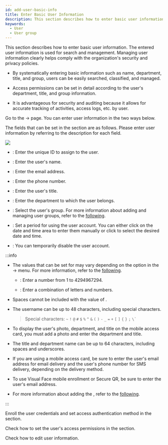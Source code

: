```yaml
---
id: add-user-basic-info
title: Enter Basic User Information
description: This section describes how to enter basic user information.
keywords:
  - User
  - User group
---
```


This section describes how to enter basic user information. The entered user information is used for search and management. Managing user information clearly helps comply with the organization's security and privacy policies.

* By systematically entering basic information such as name, department, title, and group, users can be easily searched, classified, and managed.

* Access permissions can be set in detail according to the user's department, title, and group information.

* It is advantageous for security and auditing because it allows for accurate tracking of activities, access logs, etc. by user.

Go to the <Cmd sid='shell.header.launcher' /> → <Cmd sid='shell.header.user' /> page. You can enter user information in the two ways below.


<EnterUserPage />

The fields that can be set in the <Cmd sid='team.user.information' /> section are as follows. Please enter user information by referring to the description for each field.

<Image src='/img/biostarx-new-user-information.png' />

* <Cmd sid='common.id' product='2' />: Enter the unique ID to assign to the user.

* <Cmd sid='common.name' product='2' />: Enter the user's name.

* <Cmd sid='common.email' product='2' />: Enter the email address.

* <Cmd sid='common.telephone' product='2' />: Enter the phone number.

* <Cmd sid='common.department' product='2' />: Enter the user's title.

* <Cmd sid='common.title' product='2' />: Enter the department to which the user belongs.

* <Cmd sid='common.group' product='2' />: Select the user's group. For more information about adding and managing user groups, refer to the [following](user-group-manage).

* <Cmd sid='common.period' product='2' />: Set a period for using the user account. You can either click on the date and time area to enter them manually or click <IcCalc /> to select the desired date and time.

* <Cmd sid='common.status' product='2' />: You can temporarily disable the user account.

:::info

* The values that can be set for <Cmd sid='team.user.table.id' /> may vary depending on the <Cmd sid="setting.userDevice.useridType" product='2' /> option in the <Cmd sid='shell.header.setting' /> → <Cmd sid="common.server" product='2' /> menu. For more information, refer to the [following](settings-server-server#user-and-device-management).

  * <Cmd sid="setting.userDevice.useridType.numeric" product='2' />: Enter a number from 1 to 4294967294.

  * <Cmd sid="setting.userDevice.useridType.alphanumeric" product='2' />: Enter a combination of letters and numbers.

* Spaces cannot be included with the value of <Cmd sid='team.user.table.id' />.

* The username can be up to 48 characters, including special characters.

  > Special characters: `~` `!` `@` `#` `$` `%` `^` `&` `(` `)` `-` `_` `=` `+` `[` `]` `{` `}` `;` <code>\\`</code>

* To display the user's photo, department, and title on the mobile access card, you must add a photo and enter the department and title.

* The title and department name can be up to 64 characters, including spaces and underscores.

* If you are using a mobile access card, be sure to enter the user's email address for email delivery and the user's phone number for SMS delivery, depending on the delivery method.

* To use Visual Face mobile enrollment or Secure QR, be sure to enter the user's email address.

* For more information about adding the <Cmd sid='team.userTemplate.table.customField' />, refer to the [following](settings-server-server#user-and-device-management).

:::

<NextStep>
<NextItem to='enroll-credential'>

Enroll the user credentials and set access authentication method in the <Cmd sid='team.user.credential.title' /> section.

</NextItem>
<NextItem to='set-permission'>

Check how to set the user's access permissions in the <Cmd sid='team.user.permission.title' /> section.

</NextItem>
<NextItem to='edit-user'>

Check how to edit user information.

</NextItem>
</NextStep>
